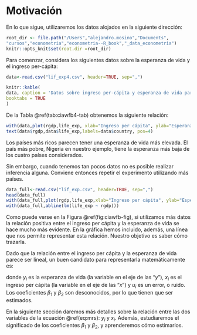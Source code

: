 # Motivación

En lo que sigue, utilizaremos los datos alojados en la siguiente dirección:

```r
root_dir <- file.path("/Users","alejandro.mosino","Documents",
"cursos","econometria","econometria--R_book","_data_econometria")
knitr::opts_knit$set(root.dir =root_dir)
```
Para comenzar, considera los siguientes datos sobre la esperanza de vida y el ingreso per-cápita:

```r

data<-read.csv("lif_exp4.csv", header=TRUE, sep=",")

knitr::kable(
data, caption = 'Datos sobre ingreso per-cápita y esperanza de vida para cuatro países seleccionados. Fuente: CIA World Factbook (2016).',
booktabs = TRUE
)
```

De la Tabla \@ref(tab:ciawfb4-tab) obtenemos la siguiente relación:

```r
with(data,plot(rgdp,life_exp, xlab="Ingreso per cápita", ylab="Esperanza de vida"))
text(data$rgdp,data$life_exp,labels=data$country, pos=4)
```


Los países más ricos parecen tener una esperanza de vida más elevada. El país más pobre, Nigeria en nuestro ejemplo, tiene la esperanza más baja de los cuatro países considerados.

Sin embargo, cuando tenemos tan pocos datos no es posible realizar inferencia alguna. Conviene entonces repetir el experimento utilizando más países.

```r

data_full<-read.csv("lif_exp.csv", header=TRUE, sep=",")
head(data_full)
with(data_full,plot(rgdp,life_exp,xlab="Ingreso per cápita", ylab="Esperanza de vida"))
with(data_full,abline(lm(life_exp ~ rgdp)))
```

Como puede verse en la Figura \@ref(fig:ciawfb-fig), si utilizamos más datos la relación positiva entre el ingreso per cápita y la esperanza de vida se hace mucho más evidente. En la gráfica hemos incluido, además, una línea que nos permite representar esta relación. Nuestro objetivo es saber cómo trazarla.

Dado que la relación entre el ingreso per cápita y la esperanza de vida parece ser lineal, un buen candidato para representarla matemáticamente es:

\begin{equation}
y_i = \beta_1 + \beta_2 x_i + u_i (\#eq:mrs)
\end{equation}


donde $y_i$ es la esperanza de vida (la variable en el eje de las “$y$”), $x_i$ es el ingreso per cápita (la variable en el eje de las “$x$”) y $u_i$ es un error, o ruido. Los coeficientes $\beta_1$ y $\beta_2$ son desconocidos, por lo que tienen que ser estimados.

En la siguiente sección daremos más detalles sobre la relación entre las dos variables de la ecuación  \@ref(eq:mrs): $y_i$ y $x_i$. Además, estudiaremos el significado de los coeficientes $\beta_1$ y $\beta_2$, y aprenderemos cómo estimarlos.
